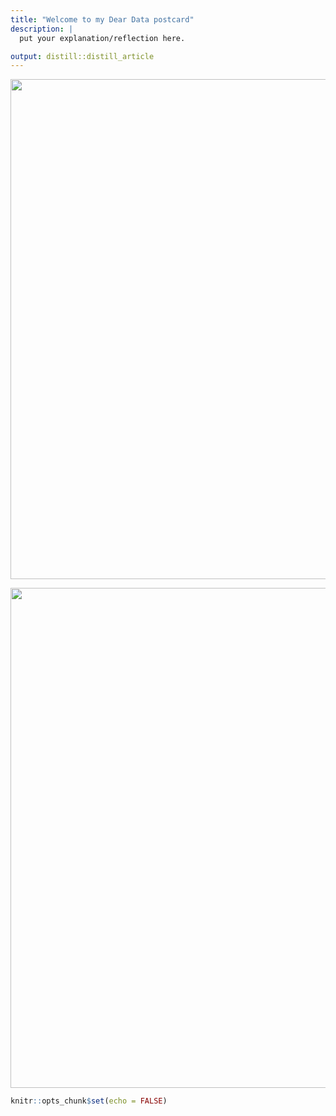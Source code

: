 ---
title: "Welcome to my Dear Data postcard"
description: |
  put your explanation/reflection here.

output: distill::distill_article
---
<img src="postcard1.png" style="margin:0 auto; width: 800px">


<img src="postcard2.png" style="margin:0 auto; width: 800px">

```{r setup, include=FALSE}
knitr::opts_chunk$set(echo = FALSE)
```

